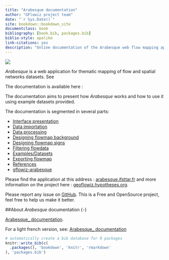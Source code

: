 --- 
title: "Arabesque documentation"
author: "GFlowiz project team"
date: "`r Sys.Date()`"
site: bookdown::bookdown_site
documentclass: book
bibliography: [book.bib, packages.bib]
biblio-style: apalike
link-citations: yes
description: "Online documentation of the Arabesque web flow mapping application"
---

![](images/logo_arabesque_clair.png)

_Arabesque_ is a web application for thematic mapping of flow and spatial networks datasets. See

The documentation is available here : 

The documentation aims to present how _Arabesque_ works and how to use it using example datasets provided.

The documentation is segmented in several parts:

* [Interface presentation](./interface.html)
* [Data importation](./data-import.html)
* [Data processing](./data-processing.html)
* [Designing flowmap background](./Design-map-background.html)
* [Designing flowmap signs](./Design-flowmap-signs.html)
* [Filtering flowdata](./Filter-flowdata.html)
* [Examples/Datasets](./examples.html)
* [Exporting flowmap](./exports.html)
* [References](./examples.html)
* [gflowiz-arabesque](./gflowiz-arabesque-project.html)

 
Please find the application at this address : [arabesque.ifsttar.fr](http://arabesque.ifsttar.fr/) and more information on the project here : [geoflowiz.hypotheses.org](https://geoflowiz.hypotheses.org/).

Please report any issue on [GitHub](https://github.com/gflowiz/arabesque). This is a Free and OpenSource project, feel free to help us make it better.

##About _Arabesque_ documentation {-}

[Arabesque_ documentation](https://gflowiz.github.io/arabesque-doc/).

For a light french version, see: [Arabesque_ documentation](https://github.com/gflowiz/sageo-ricardo)



```{r include=FALSE}
# automatically create a bib database for R packages
knitr::write_bib(c(
  .packages(), 'bookdown', 'knitr', 'rmarkdown'
), 'packages.bib')
```
